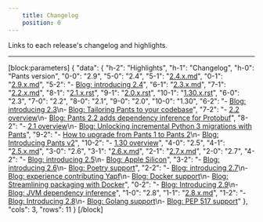 ```yaml
---
    title: Changelog
    position: 0
---
```


Links to each release's changelog and highlights.

---

[block:parameters]
{
  "data": {
    "h-2": "Highlights",
    "h-1": "Changelog",
    "h-0": "Pants version",
    "0-0": "2.9",
    "5-0": "2.4",
    "5-1": "[2.4.x.md](https://github.com/pantsbuild/pants/blob/main/src/python/pants/notes/2.4.x.md)",
    "0-1": "[2.9.x.md](https://github.com/pantsbuild/pants/blob/main/src/python/pants/notes/2.9.x.md)",
    "5-2": "- [Blog: introducing 2.4](https://blog.pantsbuild.org/introducing-pants-build-2-4-0/)",
    "6-1": "[2.3.x.md](https://github.com/pantsbuild/pants/blob/main/src/python/pants/notes/2.3.x.md)",
    "7-1": "[2.2.x.md](https://github.com/pantsbuild/pants/blob/main/src/python/pants/notes/2.2.x.md)",
    "8-1": "[2.1.x.rst](https://github.com/pantsbuild/pants/blob/main/src/python/pants/notes/2.1.x.rst)",
    "9-1": "[2.0.x.rst](https://github.com/pantsbuild/pants/blob/main/src/python/pants/notes/2.0.x.rst)",
    "10-1": "[1.30.x.rst](https://github.com/pantsbuild/pants/blob/main/src/python/pants/notes/1.30.x.rst)",
    "6-0": "2.3",
    "7-0": "2.2",
    "8-0": "2.1",
    "9-0": "2.0",
    "10-0": "1.30",
    "6-2": "- [Blog: introducing 2.3](https://blog.pantsbuild.org/introducing-pants-2-3-0/)\n- [Blog: Tailoring Pants to your codebase](https://blog.pantsbuild.org/tailoring-pants-to-your-codebase/)",
    "7-2": "- [2.2 overview](doc:release-notes-2-2)\n- [Blog: Pants 2.2 adds dependency inference for Protobuf](https://blog.pantsbuild.org/pants-2-2-adds-dependency-inference-for-protobuf/)",
    "8-2": "- [2.1 overview](doc:release-notes-2-1)\n- [Blog: Unlocking incremental Python 3 migrations with Pants](https://blog.pantsbuild.org/python-3-migrations/)",
    "9-2": "- [How to upgrade from Pants 1 to Pants 2](doc:how-to-upgrade-pants-2-0)\n- [Blog: Introducing Pants v2](https://blog.pantsbuild.org/introducing-pants-v2/)",
    "10-2": "- [1.30 overview](doc:release-notes-1-30)",
    "4-0": "2.5",
    "4-1": "[2.5.x.md](https://github.com/pantsbuild/pants/blob/main/src/python/pants/notes/2.5.x.md)",
    "3-0": "2.6",
    "3-1": "[2.6.x.md](https://github.com/pantsbuild/pants/blob/main/src/python/pants/notes/2.6.x.md)",
    "2-1": "[2.7.x.md](https://github.com/pantsbuild/pants/blob/main/src/python/pants/notes/2.7.x.md)",
    "2-0": "2.7",
    "4-2": "- [Blog: introducing 2.5](https://blog.pantsbuild.org/introducing-pants-2-5/)\n- [Blog: Apple Silicon](https://blog.pantsbuild.org/how-we-added-apple-silicon-support-to-pants/)",
    "3-2": "- [Blog: introducing 2.6](https://blog.pantsbuild.org/introducing-pants-2-6/)\n- [Blog: Poetry support](https://blog.pantsbuild.org/poetry-support-for-pants-2-6/)",
    "2-2": "- [Blog: introducing 2.7](https://blog.pantsbuild.org/introducing-pants-2-7/)\n- [Blog: experience contributing Yapf](https://blog.pantsbuild.org/contributing-yapf-support/)\n- [Blog: Docker support](https://blog.pantsbuild.org/docker-support/)\n- [Blog: Streamlining packaging with Docker](https://blog.pantsbuild.org/pants-pex-and-docker/)",
    "0-2": "- [Blog: Introducing 2.9](https://blog.pantsbuild.org/pants-2-9/)\n- [Blog: JVM dependency inference](https://blog.pantsbuild.org/automatically-unlocking-concurrent-builds-and-fine-grained-caching-on-the-jvm-with-dependency-inference/)",
    "1-0": "2.8",
    "1-1": "[2.8.x.md](https://github.com/pantsbuild/pants/blob/main/src/python/pants/notes/2.8.x.md)",
    "1-2": "- [Blog: Introducing 2.8](https://blog.pantsbuild.org/introducing-pants-2-8/)\n- [Blog: Golang support](https://blog.pantsbuild.org/golang-support-pants-28/)\n- [Blog: PEP 517 support](https://blog.pantsbuild.org/pants-supports-pep-517/)"
  },
  "cols": 3,
  "rows": 11
}
[/block]
